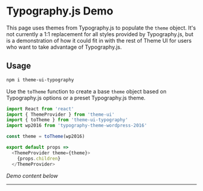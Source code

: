 

# Typography.js Demo

This page uses themes from Typography.js to populate the `theme` object.
It's not currently a 1:1 replacement for all styles provided by Typography.js,
but is a demonstration of how it could fit in with the rest of Theme UI for users who
want to take advantage of Typography.js.

## Usage

```sh
npm i theme-ui-typography
```

Use the `toTheme` function to create a base `theme` object based on Typography.js options or a preset Typography.js theme.

```js
import React from 'react'
import { ThemeProvider } from 'theme-ui'
import { toTheme } from 'theme-ui-typography'
import wp2016 from 'typography-theme-wordpress-2016'

const theme = toTheme(wp2016)

export default props =>
  <ThemeProvider theme={theme}>
    {props.children}
  </ThemeProvider>
```

*Demo content below*

---

<Lorem />
